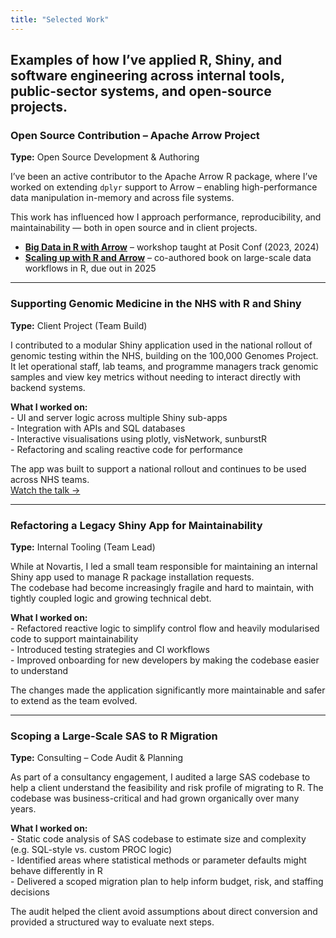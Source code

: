 ```yaml
---
title: "Selected Work"
---
```


**Examples of how I've applied R, Shiny, and software engineering across internal tools, public-sector systems, and open-source projects.**
---

### **Open Source Contribution – Apache Arrow Project**  
**Type:** Open Source Development & Authoring  

I've been an active contributor to the Apache Arrow R package, where I've worked on extending `dplyr` support to Arrow – enabling high-performance data manipulation in-memory and across file systems.

This work has influenced how I approach performance, reproducibility, and maintainability — both in open source and in client projects.

- **[Big Data in R with Arrow](https://posit-conf-2024.github.io/arrow/)** – workshop taught at Posit Conf (2023, 2024)  
- **[Scaling up with R and Arrow](https://arrowrbook.com)** – co-authored book on large-scale data workflows in R, due out in 2025

---

### **Supporting Genomic Medicine in the NHS with R and Shiny**  
**Type:** Client Project (Team Build)  

I contributed to a modular Shiny application used in the national rollout of genomic testing within the NHS, building on the 100,000 Genomes Project.  
It let operational staff, lab teams, and programme managers track genomic samples and view key metrics without needing to interact directly with backend systems.

**What I worked on:**  
- UI and server logic across multiple Shiny sub-apps  
- Integration with APIs and SQL databases  
- Interactive visualisations using plotly, visNetwork, sunburstR  
- Refactoring and scaling reactive code for performance  

The app was built to support a national rollout and continues to be used across NHS teams.  
[Watch the talk →](https://www.youtube.com/watch?v=dCLgpnF1DD8&ab_channel=PositPBC)

---

### **Refactoring a Legacy Shiny App for Maintainability**  
**Type:** Internal Tooling (Team Lead)  

While at Novartis, I led a small team responsible for maintaining an internal Shiny app used to manage R package installation requests.  
The codebase had become increasingly fragile and hard to maintain, with tightly coupled logic and growing technical debt.

**What I worked on:**  
- Refactored reactive logic to simplify control flow and heavily modularised code to support maintainability  
- Introduced testing strategies and CI workflows  
- Improved onboarding for new developers by making the codebase easier to understand  

The changes made the application significantly more maintainable and safer to extend as the team evolved.

---

### **Scoping a Large-Scale SAS to R Migration**  
**Type:** Consulting – Code Audit & Planning  

As part of a consultancy engagement, I audited a large SAS codebase to help a client understand the feasibility and risk profile of migrating to R. The codebase was business-critical and had grown organically over many years.

**What I worked on:**  
- Static code analysis of SAS codebase to estimate size and complexity (e.g. SQL-style vs. custom PROC logic)  
- Identified areas where statistical methods or parameter defaults might behave differently in R  
- Delivered a scoped migration plan to help inform budget, risk, and staffing decisions  

The audit helped the client avoid assumptions about direct conversion and provided a structured way to evaluate next steps.
